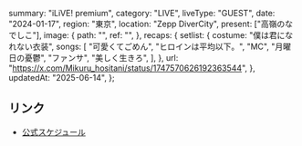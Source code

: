   summary: "iLiVE! premium",
  category: "LIVE",
  liveType: "GUEST",
  date: "2024-01-17",
  region: "東京",
  location: "Zepp DiverCity",
  present: ["高嶺のなでしこ"],
  image: {
    path: "",
    ref: "",
  },
  recaps: {
    setlist: {
      costume: "僕は君になれない衣装",
      songs: [
        "可愛くてごめん",
        "ヒロインは平均以下。",
        "MC",
        "月曜日の憂鬱",
        "ファンサ",
        "美しく生きろ",
      ],
    },
    url: "https://x.com/Mikuru_hositani/status/1747570626192363544",
  },
  updatedAt: "2025-06-14",
};

## リンク

- [公式スケジュール](https://takanenonadeshiko.jp/?p=1692)
